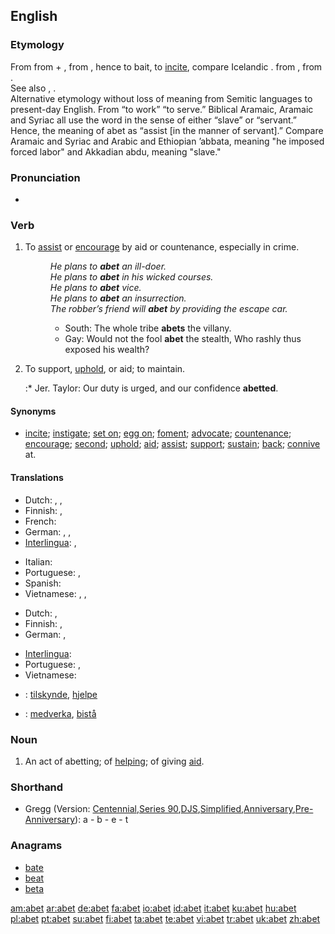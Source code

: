 ==English==

===Etymology===
From {{etyl|fro|en}} {{term|abeter|lang=fro}} from {{term|a-|lang=fro}} + {{term|beter||to bait an animal|lang=fro}}, from {{etyl|non|en}} {{term|beīta||to cause to bite|lang=non}}, hence to bait, to [[incite]], compare Icelandic {{term|beita||to set dogs on, to feed|lang=is}}. from {{proto|Germanic|baitjan|lang=en}}, from {{proto|Indo-European|bheid-|to split|lang=en}}.
<br>See also {{term|bait}}, {{term|bet}}.
<br>Alternative etymology without loss of meaning from Semitic languages to present-day English. From {{etyl|he}} {{term|עבד |tr=Ahbed|sc=Hebr}} “to work” “to serve.”  Biblical Aramaic, Aramaic and Syriac all use the word in the sense of either “slave” or “servant.”  Hence, the meaning of abet as “assist [in the manner of servant].”  Compare Aramaic and Syriac {{term|avdah||slave, servant|lang=syr}} and Arabic {{term|’abada||he served, worshipped, obeyed|lang=ar}} and Ethiopian ’abbata, meaning "he imposed forced labor" and Akkadian abdu, meaning "slave."

===Pronunciation===
* {{a|RP}} {{IPA|/əˈbɛt/}}
*: {{rhymes|ɛt}}

===Verb===
{{en-verb|abet|t|ing}}

# {{transitive}} To [[assist]] or [[encourage]] by aid or countenance, especially in crime.
#: ''He plans to '''abet''' an ill-doer.''
#: ''He plans to '''abet''' in his wicked courses.''
#: ''He plans to '''abet''' vice.''
#: ''He plans to '''abet''' an insurrection.''
#: ''The robber’s friend will '''abet''' by providing the escape car.''
#:* South: The whole tribe '''abets''' the villany.
#:* Gay: Would not the fool '''abet''' the stealth, Who rashly thus exposed his wealth?
# {{transitive}} To support, [[uphold]], or aid; to maintain.
#:* Jer. Taylor: Our duty is urged, and our confidence '''abetted'''.

====Synonyms====
* {{sense|to instigate or encourage by aid or countenance}} [[incite]]; [[instigate]]; [[set on]]; [[egg on]]; [[foment]]; [[advocate]]; [[countenance]]; [[encourage]]; [[second]]; [[uphold]]; [[aid]]; [[assist]]; [[support]]; [[sustain]]; [[back]]; [[connive]] at.

====Translations====
{{trans-top|to assist or encourage in crime}}
* Dutch: {{t+|nl|aansporen}}, {{t+|nl|aanmoedigen}}, {{t|nl|ophitsen}}
* Finnish: {{t+|fi|yllyttää}}, {{t+|fi|avustaa}}
* French: {{t+|fr|encourager}}
* German: {{t-|de|ermutigen}}, {{t+|de|aufhetzen}}, {{t+|de|anstiften}}
* [[Interlingua]]: {{t-|ia|incitar|xs=Interlingua}}, {{t|ia|incorariar|xs=Interlingua}}
{{trans-mid}}
* Italian: {{t+|it|incoraggiare}}
* Portuguese: {{t+|pt|incitar}}, {{t+|pt|instigar}}
* Spanish: {{t+|es|incitar}}
* Vietnamese: {{t|vi|xúi bẩy|xs=Vietnamese}}, {{t|vi|xúi giục|xs=Vietnamese}}, {{t|vi|khích|xs=Vietnamese}}
{{trans-bottom}}

{{trans-top|to support, uphold, or aid}}
* Dutch: {{t+|nl|bijstaan}}, {{t+|nl|ondersteunen}}
* Finnish: {{t+|fi|tukea}}, {{t-|fi|ylläpitää}}
* German: {{t+|de|stützen}}, {{t+|de|helfen}}
{{trans-mid}}
* [[Interlingua]]: {{t|ia|adjutar|xs=Interlingua}}
* Portuguese: {{t+|pt|assistir}}, {{t+|pt|ajudar}}
* Vietnamese: {{t+|vi|tiếp tay|xs=Vietnamese}}
{{trans-bottom}}

{{checktrans-top}}
* {{ttbc|Norwegian}}: [[tilskynde]], [[hjelpe]]
{{trans-mid}}
* {{ttbc|Swedish}}: [[medverka]], [[bistå]]
{{trans-bottom}}

===Noun===
{{en-noun}}
# {{obsolete}} An act of abetting; of [[help]]ing; of giving [[aid]].

===Shorthand===
* Gregg (Version: [http://en.wikipedia.org/wiki/Gregg_Shorthand#Centennial_Gregg_Shorthand Centennial],[http://en.wikipedia.org/wiki/Gregg_Shorthand#Series_90_Gregg_Shorthand  Series 90],[http://en.wikipedia.org/wiki/Gregg_Shorthand#Diamond_Jubilee_Gregg_Shorthand  DJS],[http://en.wikipedia.org/wiki/Gregg_Shorthand#Simplified_Gregg_Shorthand Simplified],[http://en.wikipedia.org/wiki/Gregg_Shorthand#Anniversary_Gregg_Shorthand Anniversary],[http://en.wikipedia.org/wiki/Gregg_Shorthand#Pre-Anniversary_Gregg_Shorthand Pre-Anniversary]): a - b - e - t

===Anagrams===
* [[bate]]
* [[beat]]
* [[beta]]

[[am:abet]]
[[ar:abet]]
[[de:abet]]
[[fa:abet]]
[[io:abet]]
[[id:abet]]
[[it:abet]]
[[ku:abet]]
[[hu:abet]]
[[pl:abet]]
[[pt:abet]]
[[su:abet]]
[[fi:abet]]
[[ta:abet]]
[[te:abet]]
[[vi:abet]]
[[tr:abet]]
[[uk:abet]]
[[zh:abet]]